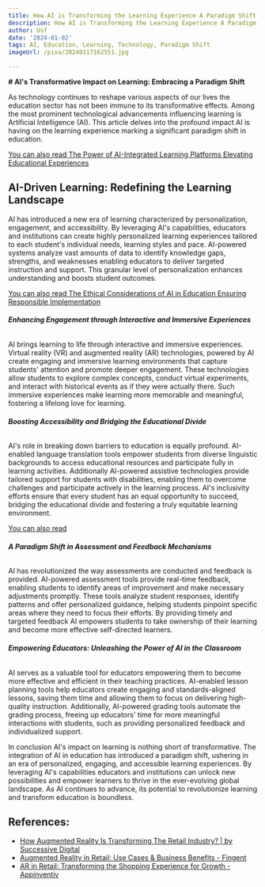 ```yaml
---
title: How AI is Transforming the Learning Experience A Paradigm Shift
description: How AI is Transforming the Learning Experience A Paradigm Shift
author: Usf
date: '2024-01-02'
tags: AI, Education, Learning, Technology, Paradigm Shift
imageUrl: /pixa/20240117162551.jpg

---
```

**# AI's Transformative Impact on Learning: Embracing a Paradigm Shift**

As technology continues to reshape various aspects of our lives  the education sector has not been immune to its transformative  effects. Among the  most prominent technological  advancements influencing learning is  Artificial Intelligence (AI). This article  delves into the profound impact AI  is having on the learning experience  marking a significant paradigm shift  in education.

[You can also read The Power of AI-Integrated Learning Platforms Elevating Educational Experiences](The%20Power%20of%20AI-Integrated%20Learning%20Platforms%20Elevating%20Educational%20Experiences)


## AI-Driven Learning: Redefining the Learning  Landscape

AI has introduced a new era of learning characterized by personalization, engagement, and accessibility. By leveraging AI's capabilities, educators and institutions can create highly  personalized learning experiences tailored to each student's individual needs, learning styles and pace. AI-powered systems analyze vast amounts of data to identify knowledge gaps, strengths, and weaknesses enabling educators to deliver targeted instruction and support. This granular level of personalization enhances understanding and boosts student  outcomes.

[You can also read The Ethical Considerations  of AI in Education Ensuring  Responsible Implementation](The%20Ethical%20Considerations%20of%20AI%20in%20Education%20Ensuring%20Responsible%20Implementation)


###### **Enhancing Engagement  through Interactive and Immersive Experiences**

AI brings learning to life through  interactive and  immersive experiences. Virtual reality (VR) and augmented reality (AR) technologies, powered by AI create engaging and immersive learning  environments that capture students' attention and promote deeper engagement. These  technologies allow students to explore complex concepts, conduct virtual experiments, and interact with historical events as if they were actually  there. Such immersive experiences make learning more  memorable and meaningful, fostering  a lifelong  love for learning.

###### **Boosting Accessibility and Bridging the Educational  Divide**

AI's role in breaking down barriers  to education is equally profound. AI-enabled language translation tools  empower students from diverse linguistic backgrounds to access educational resources  and participate  fully in learning activities. Additionally AI-powered assistive technologies provide tailored support for students with disabilities, enabling them to overcome challenges and participate actively  in the learning process. AI's inclusivity efforts  ensure that every student  has an equal opportunity to succeed, bridging the educational divide and fostering a truly equitable learning environment.

[You can also read ]()


###### **A Paradigm Shift in Assessment and Feedback Mechanisms**

AI has revolutionized  the way assessments are conducted and  feedback is provided. AI-powered assessment tools provide real-time  feedback, enabling students to identify areas of improvement and make necessary adjustments promptly. These tools  analyze student  responses, identify patterns and offer personalized guidance, helping students pinpoint specific areas where they need to focus their  efforts. By  providing timely  and targeted feedback AI empowers students to take ownership of their learning and become more effective self-directed learners.

###### **Empowering Educators: Unleashing the Power of AI in the Classroom**

AI serves as a valuable  tool  for educators empowering them to become more effective and efficient in their teaching practices. AI-enabled lesson planning tools help educators create engaging and standards-aligned lessons, saving them  time and allowing them to focus on  delivering high-quality  instruction. Additionally, AI-powered grading tools  automate the grading process,  freeing up  educators' time for more meaningful  interactions with students, such as providing personalized feedback and individualized support.

In conclusion AI's impact on learning is nothing short of transformative. The integration of  AI in education has introduced a paradigm shift, ushering in an era  of  personalized, engaging, and accessible learning experiences. By leveraging AI's  capabilities  educators and institutions can unlock new possibilities and empower learners to  thrive in the ever-evolving global landscape.  As AI continues to advance, its potential to revolutionize learning and transform education is boundless.

## References:
- [How Augmented Reality Is Transforming The Retail Industry? | by Successive Digital](https://medium.com/@successive_digital/how-augmented-reality-is-transforming-the-retail-industry-b3cf0e1c8584)
- [Augmented Reality in Retail: Use Cases & Business Benefits - Fingent](https://www.fingent.com/blog/augmented-reality-in-retail-reimagining-the-future-of-shopping/)
- [AR in Retail: Transforming the Shopping Experience for Growth - Appinventiv](https://appinventiv.com/blog/augmented-reality-in-retail/amp/)
